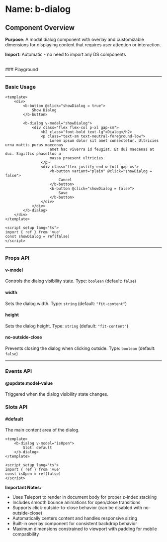 
<Meta of={BDialog} />

# Name: b-dialog
## Component Overview

**Purpose**: A modal dialog component with overlay and customizable dimensions for displaying content that requires user attention or interaction.

**Import**: Automatic - no need to import any DS components

<br />
### Playground

<Canvas of={BDialog.Primary} />
<Controls />

---

### Basic Usage

```vue
<template>
    <div>
        <b-button @click="showDialog = true">
            Show Dialog
        </b-button>
        
        <b-dialog v-model="showDialog">
            <div class="flex flex-col p-xl gap-sm">
                <h2 class="font-bold text-lg">Dialog</h2>
                <p class="text-sm text-neutral-foreground-low">
                    Lorem ipsum dolor sit amet consectetur. Ultricies urna mattis purus maecenas
                    amet hac viverra id feugiat. Et dui maecenas at dui. Sagittis phasellus a
                    massa praesent ultricies.
                </p>
                <div class="flex justify-end w-full gap-xs">
                    <b-button variant="plain" @click="showDialog = false">
                        Cancel
                    </b-button>
                    <b-button @click="showDialog = false">
                        Save
                    </b-button>
                </div>
            </div>
        </b-dialog>
    </div>
</template>

<script setup lang="ts">
import { ref } from 'vue'
const showDialog = ref(false)
</script>
```

<Canvas sourceState="none" of={BDialog.Primary} />

---

### Props API

#### v-model
Controls the dialog visibility state. Type: `boolean` (default: `false`)

#### width
Sets the dialog width. Type: `string` (default: `"fit-content"`)

#### height
Sets the dialog height. Type: `string` (default: `"fit-content"`)

#### no-outside-close
Prevents closing the dialog when clicking outside. Type: `boolean` (default: `false`)

<Canvas sourceState="none" of={BDialog.NoOutsideClose} />

---

### Events API

#### @update:model-value
Triggered when the dialog visibility state changes.

### Slots API

#### #default
The main content area of the dialog.

```vue
<template>
    <b-dialog v-model="isOpen">
        Slot: default
    </b-dialog>
</template>

<script setup lang="ts">
import { ref } from 'vue'
const isOpen = ref(false)
</script>
```

**Important Notes:**
- Uses Teleport to render in document body for proper z-index stacking
- Includes smooth bounce animations for open/close transitions
- Supports click-outside-to-close behavior (can be disabled with no-outside-close)
- Automatically centers content and handles responsive sizing
- Built-in overlay component for consistent backdrop behavior
- Maximum dimensions constrained to viewport with padding for mobile compatibility